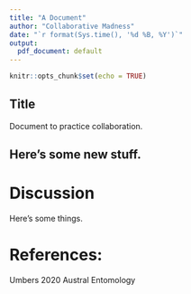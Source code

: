 ```yaml
---
title: "A Document"
author: "Collaborative Madness"
date: "`r format(Sys.time(), '%d %B, %Y')`"
output:
  pdf_document: default
---
```


```r
knitr::opts_chunk$set(echo = TRUE)
```

## Title

Document to practice collaboration.

## Here's some new stuff.


# Discussion

Here's some things.

# References:

Umbers 2020 Austral Entomology

